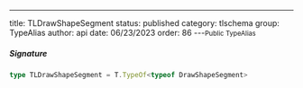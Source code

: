 ---
title: TLDrawShapeSegment
status: published
category: tlschema
group: TypeAlias
author: api
date: 06/23/2023
order: 86
---<Small>Public TypeAlias</Small>




##### Signature


```ts
type TLDrawShapeSegment = T.TypeOf<typeof DrawShapeSegment>
```

